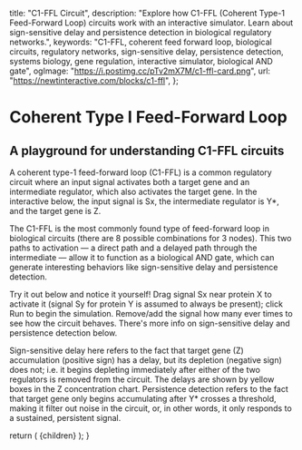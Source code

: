 
  title: "C1-FFL Circuit",
  description: "Explore how C1-FFL (Coherent Type-1 Feed-Forward Loop) circuits work with an interactive simulator. Learn about sign-sensitive delay and persistence detection in biological regulatory networks.",
  keywords: "C1-FFL, coherent feed forward loop, biological circuits, regulatory networks, sign-sensitive delay, persistence detection, systems biology, gene regulation, interactive simulator, biological AND gate",
  ogImage: "https://i.postimg.cc/pTv2mX7M/c1-ffl-card.png",
  url: "https://newtinteractive.com/blocks/c1-ffl",
};

# Coherent Type I Feed-Forward Loop

## A playground for understanding C1-FFL circuits

A coherent type-1 feed-forward loop (C1-FFL) is a common regulatory circuit where an input signal activates both a target gene and an intermediate regulator, which also activates the target gene. In the interactive below, the input signal is Sx, the intermediate regulator is Y*, and the target gene is Z.

The C1-FFL is the most commonly found type of feed-forward loop in biological circuits (there are 8 possible combinations for 3 nodes). This two paths to activation &mdash; a direct path and a delayed path through the intermediate &mdash; allow it to function as a biological AND gate, which can generate interesting behaviors like sign-sensitive delay and persistence detection. 

Try it out below and notice it yourself! Drag signal Sx near protein X to activate it (signal Sy for protein Y is assumed to always be present); click Run to begin the simulation. Remove/add the signal how many ever times to see how the circuit behaves. There's more info on sign-sensitive delay and persistence detection below.

<ArticleSection variant="large">
  <C1FFLDynamicsSimulator />
</ArticleSection>

Sign-sensitive delay here refers to the fact that target gene (Z) accumulation (positive sign) has a delay, but its depletion (negative sign) does not; i.e. it begins depleting immediately after either of the two regulators is removed from the circuit. The delays are shown by yellow boxes in the Z concentration chart. Persistence detection refers to the fact that target gene only begins accumulating after Y* crosses a threshold, making it filter out noise in the circuit, or, in other words, it only responds to a sustained, persistent signal.

<PostArticleSubscribe />

  return (
    <MdxLayout metadata={metadata}>{children}</MdxLayout>
  );
}
